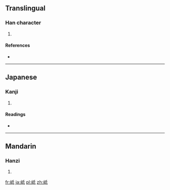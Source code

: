 ==Translingual==

===Han character===
{{Han char|rn=46|rad=山|as=05|sn=8|four=|canj=山竹心一 (UHPM), 山竹女戈 (UHVI), X山竹女戈 (XUHVI)}}

# {{defn|Han|sort=山05}}

====References====
* {{Han ref|kx=0310.071|dkj=08017|hdz=10768.070|uh=5CBB|ud=23739}}

----

==Japanese==

===Kanji===
{{ja-kanji|grade=|rs=山05}}

# {{defn|lang=ja|sort=山05}}

====Readings====
* {{ja-readings|on=[[じ]] (ji), [[に]] (ni)|kun=}}

----

==Mandarin==

===Hanzi===
{{cmn-hanzi|pin=[[chí]] ([[chi2]])|wg=ch'ih<sup>2</sup>}}

# {{defn|lang=cmn|sort=山05}}

[[fr:岻]]
[[ja:岻]]
[[pl:岻]]
[[zh:岻]]